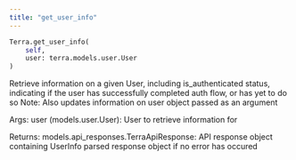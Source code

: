 ```yaml
---
title: "get_user_info"
---
```

```python python
Terra.get_user_info(
	self,
	user: terra.models.user.User
)

```

Retrieve information on a given User, including is\_authenticated status, indicating if the user has successfully completed auth flow, or has yet to do so Note: Also updates information on user object passed as an argument

Args: user (models.user.User): User to retrieve information for

Returns: models.api\_responses.TerraApiResponse: API response object containing UserInfo parsed response object if no error has occured



